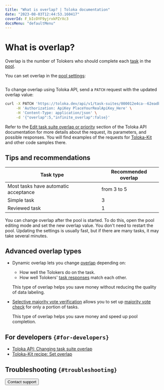 ```yaml
---
title: "What is overlap? | Toloka documentation"
date: "2023-08-03T12:44:53.160417"
coverId: F_bIcOYF9yjrxkPZrXc3
docsMenu: "defaultMenu"
---
```



# What is overlap?

Overlap is the number of Tolokers who should complete each [task](/docs/glossary#task) in the [pool](/docs/guide/pool-edit).

You can set overlap in the [pool settings](/docs/guide/pool-edit):

<Image width="700px" withBackground imageId="51a862693a50ed5ab7a4cdb3f36dcf5e" alt="" />

<Note mode="tip" title="How to work via Toloka API">

To change overlap using Toloka API, send a `PATCH` request with the updated overlap value:

```bash
curl -X PATCH 'https://toloka.dev/api/v1/task-suites/000012e4ca--62eadb541b54e36b45b7a117?open_pool=true' \
     -H 'Authorization: ApiKey PlaceYourRealApiKey_Here' \
     -H 'Content-Type: application/json' \
     -d '{"overlap":5,"infinite_overlap":false}'
```

Refer to the [Edit task suite overlap or priority](https://toloka.ai/docs/api/api-reference/#patch-/task-suites/-id-) section of the Toloka API documentation for more details about the request, its parameters, and possible responses. You will find examples of the requests for [Toloka-Kit](/docs/toloka-kit/) and other code samples there.

</Note>

## Tips and recommendations

| Task type                            | Recommended overlap |
|--------------------------------------|---------------------|
| Most tasks have automatic acceptance | from 3 to 5         |
| Simple task                          | 3                   |
| Reviewed task                        | 1                   |

You can change overlap after the pool is started. To do this, open the pool editing mode and set the new overlap value. You don't need to restart the pool. Updating the settings is usually fast, but if there are many tasks, it may take several minutes.

## Advanced overlap types

- Dynamic overlap lets you change [overlap](/docs/guide/dynamic-overlap) depending on:

    - How well the Tolokers do on the task.
    - How well Tolokers' [task responses](/docs/glossary#task-response) match each other.

    This type of overlap helps you save money without reducing the quality of data labeling.

- [Selective majority vote verification](/docs/guide/selective-mvote) allows you to set up [majority vote check](/docs/guide/mvote) for only a portion of tasks.

    This type of overlap helps you save money and speed up pool completion.

## For developers `{#for-developers}`

- [Toloka API: Changing task suite overlap](https://toloka.ai/docs/api/api-reference/#patch-/task-suites/-id-)
- [Toloka-Kit recipe: Set overlap](/docs/toloka-kit/recipes/set-overlap)

## Troubleshooting `{#troubleshooting}`

<FaqBasicOverlap/>

<FaqCrossCheck/>

<TroubleshootingMaxNumber/>

<FaqCountingWork/>

<Button view="defaultInverse" size="l" type="link" url="/docs/guide/troubleshooting/support?form-source=guide-overlap-faq">Contact support</Button>